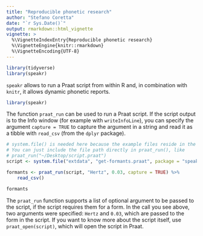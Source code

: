 ```yaml
---
title: "Reproducible phonetic research"
author: "Stefano Coretta"
date: "`r Sys.Date()`"
output: rmarkdown::html_vignette
vignette: >
  %\VignetteIndexEntry{Reproducible phonetic research}
  %\VignetteEngine{knitr::rmarkdown}
  %\VignetteEncoding{UTF-8}
---
```


```r
library(tidyverse)
library(speakr)
```

`speakr` allows to run a Praat script from within R and, in combination with `knitr`, it allows dynamic phonetic reports.

```r
library(speakr)
```

The function `praat_run` can be used to run a Praat script. If the script output is to the Info window (for example with `writeInfoLine`), you can specify the argument `capture = TRUE` to capture the argument in a string and read it as a tibble with `read_csv` (from the `dplyr` package).

```r
# system.file() is needed here because the example files reside in the package.
# You can just include the file path directly in praat_run(), like 
# praat_run("~/Desktop/script.praat")
script <- system.file("extdata", "get-formants.praat", package = "speakr")

formants <- praat_run(script, "Hertz", 0.03, capture = TRUE) %>%
    read_csv()

formants
```

The `praat_run` function supports a list of optional argument to be passed to the script, if the script requires them for a form. In the call you see above, two arguments were specified: `Hertz` and `0.03`, which are passed to the form in the script. If you want to know more about the script itself, use `praat_open(script)`, which will open the script in Praat.
